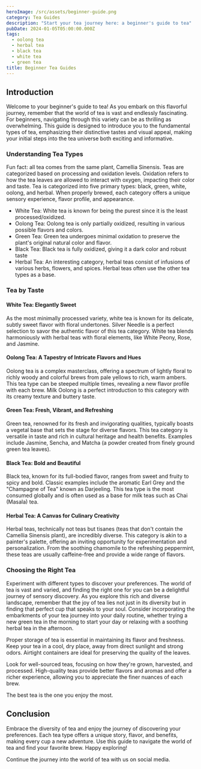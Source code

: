 ```yaml
---
heroImage: /src/assets/beginner-guide.png
category: Tea Guides
description: "Start your tea journey here: a beginner's guide to tea"
pubDate: 2024-01-05T05:00:00.000Z
tags:
  - oolong tea
  - herbal tea
  - black tea
  - white tea
  - green tea
title: Beginner Tea Guides
---
```


## Introduction

Welcome to your beginner's guide to tea! As you embark on this flavorful journey, remember that the world of tea is vast and endlessly fascinating. For beginners, navigating through this variety can be as thrilling as overwhelming. This guide is designed to introduce you to the fundamental types of tea, emphasizing their distinctive tastes and visual appeal, making your initial steps into the tea universe both exciting and informative.

### Understanding Tea Types

Fun fact: all tea comes from the same plant, Camellia Sinensis. Teas are categorized based on processing and oxidation levels. Oxidation refers to how the tea leaves are allowed to interact with oxygen, impacting their color and taste. Tea is categorized into five primary types: black, green, white, oolong, and herbal. When properly brewed, each category offers a unique sensory experience, flavor profile, and appearance.

- White Tea: White tea is known for being the purest since it is the least processed/oxidized.
- Oolong Tea: Oolong tea is only partially oxidized, resulting in various possible flavors and colors.
- Green Tea: Green tea undergoes minimal oxidation to preserve the plant's original natural color and flavor.
- Black Tea: Black tea is fully oxidized, giving it a dark color and robust taste
- Herbal Tea: An interesting category, herbal teas consist of infusions of various herbs, flowers, and spices. Herbal teas often use the other tea types as a base.

### Tea by Taste

#### White Tea: Elegantly Sweet

As the most minimally processed variety, white tea is known for its delicate, subtly sweet flavor with floral undertones. Silver Needle is a perfect selection to savor the authentic flavor of this tea category. White tea blends harmoniously with herbal teas with floral elements, like White Peony, Rose, and Jasmine.

#### Oolong Tea: A Tapestry of Intricate Flavors and Hues

Oolong tea is a complex masterclass, offering a spectrum of lightly floral to richly woody and colorful brews from pale yellows to rich, warm ambers. This tea type can be steeped multiple times, revealing a new flavor profile with each brew. Milk Oolong is a perfect introduction to this category with its creamy texture and buttery taste.

#### Green Tea: Fresh, Vibrant, and Refreshing

Green tea, renowned for its fresh and invigorating qualities, typically boasts a vegetal base that sets the stage for diverse flavors. This tea category is versatile in taste and rich in cultural heritage and health benefits. Examples include Jasmine, Sencha, and Matcha (a powder created from finely ground green tea leaves).

#### Black Tea: Bold and Beautiful

Black tea, known for its full-bodied flavor, ranges from sweet and fruity to spicy and bold. Classic examples include the aromatic Earl Grey and the "Champagne of Tea" known as Darjeeling. This tea type is the most consumed globally and is often used as a base for milk teas such as Chai (Masala) tea.

#### Herbal Tea: A Canvas for Culinary Creativity

Herbal teas, technically not teas but tisanes (teas that don't contain the Camellia Sinensis plant), are incredibly diverse. This category is akin to a painter's palette, offering an inviting opportunity for experimentation and personalization. From the soothing chamomile to the refreshing peppermint, these teas are usually caffeine-free and provide a wide range of flavors.

### Choosing the Right Tea

Experiment with different types to discover your preferences. The world of tea is vast and varied, and finding the right one for you can be a delightful journey of sensory discovery. As you explore this rich and diverse landscape, remember that the joy of tea lies not just in its diversity but in finding that perfect cup that speaks to your soul. Consider incorporating the embarkments of your tea journey into your daily routine, whether trying a new green tea in the morning to start your day or relaxing with a soothing herbal tea in the afternoon.

Proper storage of tea is essential in maintaining its flavor and freshness. Keep your tea in a cool, dry place, away from direct sunlight and strong odors. Airtight containers are ideal for preserving the quality of the leaves.

Look for well-sourced teas, focusing on how they're grown, harvested, and processed. High-quality teas provide better flavors and aromas and offer a richer experience, allowing you to appreciate the finer nuances of each brew.

The best tea is the one you enjoy the most.

## Conclusion

Embrace the diversity of tea and enjoy the journey of discovering your preferences. Each tea type offers a unique story, flavor, and benefits, making every cup a new adventure. Use this guide to navigate the world of tea and find your favorite brew. Happy exploring!

Continue the journey into the world of tea with us on social media.
